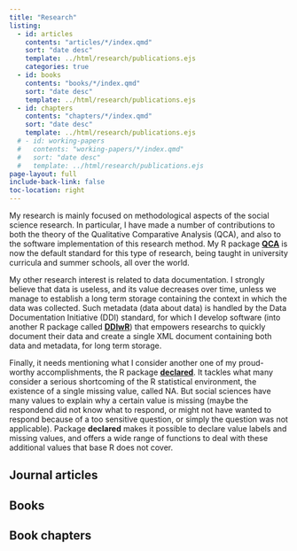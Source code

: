 ```yaml
---
title: "Research"
listing:
  - id: articles
    contents: "articles/*/index.qmd"
    sort: "date desc"
    template: ../html/research/publications.ejs
    categories: true
  - id: books
    contents: "books/*/index.qmd"
    sort: "date desc"
    template: ../html/research/publications.ejs
  - id: chapters
    contents: "chapters/*/index.qmd"
    sort: "date desc"
    template: ../html/research/publications.ejs
  # - id: working-papers
  #   contents: "working-papers/*/index.qmd"
  #   sort: "date desc"
  #   template: ../html/research/publications.ejs
page-layout: full
include-back-link: false
toc-location: right
---
```


My research is mainly focused on methodological aspects of the social science research. In particular, I have made a number of contributions to both the theory of the Qualitative Comparative Analysis (QCA), and also to the software implementation of this research method. My R package [**QCA**](https://cran.r-project.org/web/packages/QCA/index.html) is now the default standard for this type of research, being taught in university curricula and summer schools, all over the world.

My other research interest is related to data documentation. I strongly believe that data is useless, and its value decreases over time, unless we manage to establish a long term storage containing the context in which the data was collected. Such metadata (data about data) is handled by the Data Documentation Initiative (DDI) standard, for which I develop software (into another R package called [**DDIwR**](https://cran.r-project.org/web/packages/DDIwR/index.html)) that empowers researchs to quickly document their data and create a single XML document containing both data and metadata, for long term storage.

Finally, it needs mentioning what I consider another one of my proud-worthy accomplishments, the R package [**declared**](https://cran.r-project.org/web/packages/declared/index.html). It tackles what many consider a serious shortcoming of the R statistical environment, the existence of a single missing value, called NA. But social sciences have many values to explain why a certain value is missing (maybe the respondend did not know what to respond, or might not have wanted to respond because of a too sensitive question, or simply the question was not applicable). Package **declared** makes it possible to declare value labels and missing values, and offers a wide range of functions to deal with these additional values that base R does not cover.

## Journal articles

::: {#articles}
:::

## Books

::: {#books}
:::

## Book chapters

::: {#chapters}
:::
